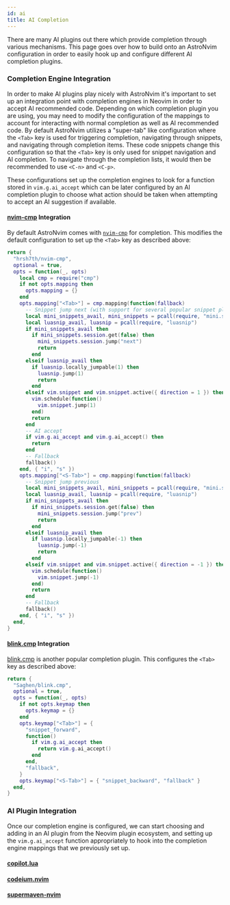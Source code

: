 ```yaml
---
id: ai
title: AI Completion
---
```


There are many AI plugins out there which provide completion through various mechanisms. This page goes over how to build onto an AstroNvim configuration in order to easily hook up and configure different AI completion plugins.

### Completion Engine Integration

In order to make AI plugins play nicely with AstroNvim it's important to set up an integration point with completion engines in Neovim in order to accept AI recommended code. Depending on which completion plugin you are using, you may need to modify the configuration of the mappings to account for interacting with normal completion as well as AI recommended code. By default AstroNvim utilizes a "super-tab" like configuration where the `<Tab>` key is used for triggering completion, navigating through snippets, and navigating through completion items. These code snippets change this configuration so that the `<Tab>` key is only used for snippet navigation and AI completion. To navigate through the completion lists, it would then be recommended to use `<C-n>` and `<C-p>`.

These configurations set up the completion engines to look for a function stored in `vim.g.ai_accept` which can be later configured by an AI completion plugin to choose what action should be taken when attempting to accept an AI suggestion if available.

#### [nvim-cmp](https://github.com/hrsh7th/nvim-cmp) Integration

By default AstroNvim comes with [`nvim-cmp`](https://github.com/hrsh7th/nvim-cmp) for completion. This modifies the default configuration to set up the `<Tab>` key as described above:

```lua title="lua/plugins/cmp_ai.lua"
return {
  "hrsh7th/nvim-cmp",
  optional = true,
  opts = function(_, opts)
    local cmp = require("cmp")
    if not opts.mapping then
      opts.mapping = {}
    end
    opts.mapping["<Tab>"] = cmp.mapping(function(fallback)
      -- Snippet jump next (with support for several popular snippet plugins)
      local mini_snippets_avail, mini_snippets = pcall(require, "mini.snippets")
      local luasnip_avail, luasnip = pcall(require, "luasnip")
      if mini_snippets_avail then
        if mini_snippets.session.get(false) then
          mini_snippets.session.jump("next")
          return
        end
      elseif luasnip_avail then
        if luasnip.locally_jumpable(1) then
          luasnip.jump(1)
          return
        end
      elseif vim.snippet and vim.snippet.active({ direction = 1 }) then
        vim.schedule(function()
          vim.snippet.jump(1)
        end)
        return
      end
      -- AI accept
      if vim.g.ai_accept and vim.g.ai_accept() then
        return
      end
      -- Fallback
      fallback()
    end, { "i", "s" })
    opts.mapping["<S-Tab>"] = cmp.mapping(function(fallback)
      -- Snippet jump previous
      local mini_snippets_avail, mini_snippets = pcall(require, "mini.snippets")
      local luasnip_avail, luasnip = pcall(require, "luasnip")
      if mini_snippets_avail then
        if mini_snippets.session.get(false) then
          mini_snippets.session.jump("prev")
          return
        end
      elseif luasnip_avail then
        if luasnip.locally_jumpable(-1) then
          luasnip.jump(-1)
          return
        end
      elseif vim.snippet and vim.snippet.active({ direction = -1 }) then
        vim.schedule(function()
          vim.snippet.jump(-1)
        end)
        return
      end
      -- Fallback
      fallback()
    end, { "i", "s" })
  end,
}
```

#### [blink.cmp](https://github.com/Saghen/blink.cmp) Integration

[blink.cmp](https://github.com/Saghen/blink.cmp) is another popular completion plugin. This configures the `<Tab>` key as described above:

```lua title="lua/plugins/cmp_ai.lua"
return {
  "Saghen/blink.cmp",
  optional = true,
  opts = function(_, opts)
    if not opts.keymap then
      opts.keymap = {}
    end
    opts.keymap["<Tab>"] = {
      "snippet_forward",
      function()
        if vim.g.ai_accept then
          return vim.g.ai_accept()
        end
      end,
      "fallback",
    }
    opts.keymap["<S-Tab>"] = { "snippet_backward", "fallback" }
  end,
}
```

### AI Plugin Integration

Once our completion engine is configured, we can start choosing and adding in an AI plugin from the Neovim plugin ecosystem, and setting up the `vim.g.ai_accept` function appropriately to hook into the completion engine mappings that we previously set up.

#### [copilot.lua](https://github.com/zbirenbaum/copilot.lua)

#### [codeium.nvim](https://github.com/Exafunction/codeium.nvim)

#### [supermaven-nvim](https://github.com/supermaven-inc/supermaven-nvim)
